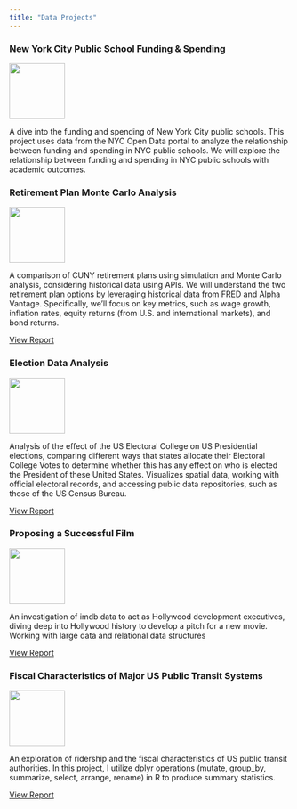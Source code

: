 ```yaml
---
title: "Data Projects"
---
```


### New York City Public School Funding & Spending
[![](https://encrypted-tbn0.gstatic.com/images?q=tbn:ANd9GcRIOLZxaMbA3A5AxUbxei_bT3QaZfzG6RVG7g&s){width="100"}](https://cndy17.github.io/STA9750-2024-FALL/NYCPSFunding.html)

A dive into the funding and spending of New York City public schools. This project uses data from the NYC Open Data portal to analyze the relationship between funding and spending in NYC public schools. We will explore the relationship between funding and spending in NYC public schools with academic outcomes.

### Retirement Plan Monte Carlo Analysis

[![](https://encrypted-tbn0.gstatic.com/images?q=tbn:ANd9GcSLOyUjJ-oupGYZLd4UYZd4u9stccAeTPOcyA&s){width="100"}](https://cndy17.github.io/STA9750-2024-FALL/mp04.html)

A comparison of CUNY retirement plans using simulation and Monte Carlo analysis, considering historical data using APIs. We will understand the two retirement plan options by leveraging historical data from FRED and Alpha Vantage. Specifically, we'll focus on key metrics, such as wage growth, inflation rates, equity returns (from U.S. and international markets), and bond returns.

[View Report](https://cndy17.github.io/STA9750-2024-FALL/mp03.html)

### Election Data Analysis

[![](images/voted.jpg){width="100"}](https://cndy17.github.io/STA9750-2024-FALL/mp03.html)

Analysis of the effect of the US Electoral College on US Presidential elections, comparing different ways that states allocate their Electoral College Votes to determine whether this has any effect on who is elected the President of these United States. Visualizes spatial data, working with official electoral records, and accessing public data repositories, such as those of the US Census Bureau. 

[View Report](https://cndy17.github.io/STA9750-2024-FALL/mp03.html)

### Proposing a Successful Film

[![](images/IMDb.png){width="100"}](https://cndy17.github.io/STA9750-2024-FALL/mp02.html)

An investigation of imdb data to act as Hollywood development executives, diving deep into Hollywood history to develop a pitch for a new movie. Working with large data and relational data structures 

[View Report](https://cndy17.github.io/STA9750-2024-FALL/mp02.html)

### Fiscal Characteristics of Major US Public Transit Systems

[![](images/logo_fta.jpg){width="100"}](https://cndy17.github.io/STA9750-2024-FALL/mp01.html)

An exploration of ridership and the fiscal characteristics of US public transit authorities. In this project, I utilize dplyr operations (mutate, group_by, summarize, select, arrange, rename) in R to produce summary statistics.

[View Report](https://cndy17.github.io/STA9750-2024-FALL/mp01.html)
